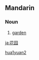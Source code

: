 {{zh-forms|[[花]][[园]]|[[花園]]}}
==Mandarin==

===Noun===
{{cmn-noun|s|pin=huāyuán|pint=hua1yuan2|tra=花園|sim=花园|rs=艸04}}

# {{Elementary Mandarin|lang=zh-cn|skey=hua1yuan2}} [[garden]]

[[Category:zh-cn:Gardening terms|hua1yuan2]]

[[ja:花园]]